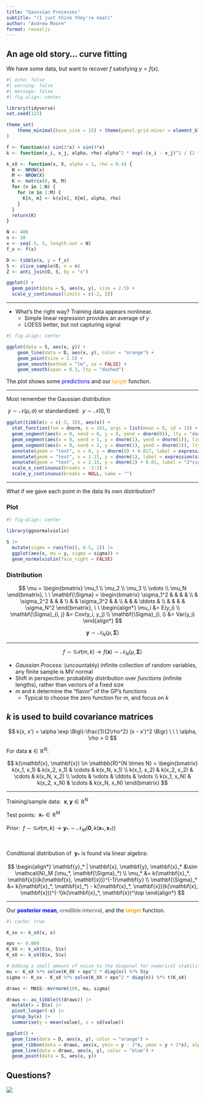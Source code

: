 ```yaml
---
title: "Gaussian Processes"
subtitle: "(I just think they're neat)"
author: "Andrew Moore"
format: revealjs
---
```


## An age old story... curve fitting

We have some data, but want to recover $f$ satisfying $y = f(x)$.

```r
#| echo: false
#| warning: false
#| message: false
#| fig.align: center

library(tidyverse)
set.seed(123)

theme_set(
    theme_minimal(base_size = 15) + theme(panel.grid.minor = element_blank())
)

f <- function(x) sin(2*x) + sin(4*x)
k <- function(x_i, x_j, alpha, rho) alpha^2 * exp(-(x_i - x_j)^2 / (2 * rho^2))

k_xX <- function(x, X, alpha = 1, rho = 0.4) {
  N <- NROW(x)
  M <- NROW(X)
  K <- matrix(0, N, M)
  for (n in 1:N) {
    for (m in 1:M) {
      K[n, m] <- k(x[n], X[m], alpha, rho)
    }
  }
  return(K)
}

N <- 400
n <- 30
x <- seq(-5, 5, length.out = N)
f_x <- f(x)

D <- tibble(x, y = f_x)
S <- slice_sample(D, n = n)
Z <- anti_join(D, S, by = "x")

ggplot() +
  geom_point(data = S, aes(x, y), size = 2.5) +
  scale_y_continuous(limits = c(-2, 2))
```

---

- What's the right way? Training data appears nonlinear.
    - Simple linear regression provides an average of $y$
    - LOESS better, but not capturing signal

```r
#| fig.align: center

ggplot(data = S, aes(x, y)) +
    geom_line(data = D, aes(x, y), color = "orange") +
    geom_point(size = 2.5) +
    geom_smooth(method = "lm", se = FALSE) +
    geom_smooth(span = 0.3, lty = "dashed")
```

The plot shows some <span style="color: blue;">predictions</span> and our <span style="color: orange;">target</span> function.

---

Most remember the Gaussian distribution

$\ y \sim \mathcal{N}(\mu, \sigma)$ or standardized: $\ y \sim \mathcal{N}(0, 1)$

```r
ggplot(tibble(x = c(-3, 3)), aes(x)) +
  stat_function(fun = dnorm, n = 101, args = list(mean = 0, sd = 1)) +
  geom_segment(aes(x = 0, xend = 0, y = 0, yend = dnorm(0)), lty = "dashed") +
  geom_segment(aes(x = 0, xend = 1, y = dnorm(1), yend = dnorm(1)), linend = "mitre", lty = "dashed") +
  geom_segment(aes(x = 0, xend = 2, y = dnorm(2), yend = dnorm(2)), lty = "dashed") +
  annotate(geom = "text", x = 0, y = dnorm(0) + 0.017, label = expression(mu), size = 7) +
  annotate(geom = "text", x = 1.15, y = dnorm(1), label = expression(sigma), size = 7) +
  annotate(geom = "text", x = 2.15, y = dnorm(2) + 0.01, label = "2*sigma", parse = TRUE, size = 7) +
  scale_x_continuous(breaks = -3:3) +
  scale_y_continuous(breaks = NULL, name = "")
```

---

What if we gave each point in the data its own distribution?

::: {.panel-tabset}

### Plot

```r
#| fig-align: center

library(ggnormalviolin)

S |>
  mutate(sigma = runif(n(), 0.5, 2)) |>
  ggplot(aes(x, mu = y, sigma = sigma)) +
  geom_normalviolin(face_right = FALSE)
```

### Distribution

$$
\mu = \begin{bmatrix} \mu_1 \\ \mu_2 \\ \mu_3 \\ \vdots \\ \mu_N \end{bmatrix}, \ \ \mathbf{\Sigma} =
  \begin{bmatrix}
    \sigma_1^2 & & & & \\
    & \sigma_2^2 & & & \\
    & & \sigma_3^2 & & \\
    & & & \ddots & \\
    & & & & \sigma_N^2 \end{bmatrix}, \ \
  \begin{align*}
    \mu_i &= E(y_i) \\
    \mathbf{\Sigma}_{i, j} &= Cov(y_i, y_j) \\
    \mathbf{\Sigma}_{i, i} &= Var(y_i)
   \end{align*}
$$

$$
\mathbf{y} \sim \mathcal{N}_N(\mu, \mathbf{\Sigma})
$$

:::

---

$$
f \sim \mathcal{GP}(m, k) \to f(\mathbf{x}) \sim \mathcal{N}_N(\mu, \mathbf{\Sigma})
$$

- *Gaussian Process:* (uncountably) infinite collection of random variables, any finite sample is MV normal
- Shift in perspective: probability distribution over *functions* (infinite lengths), rather than vectors of a fixed size
- $m$ and $k$ determine the "flavor" of the GP's functions
    - Typical to choose the zero function for $m$, and focus on $k$

## $k$ is used to build covariance matrices

$$
k(x, x') = \alpha \exp \Bigl(-\frac{1}{2\rho^2} (x - x')^2 \Bigr) \ \ \ \alpha, \rho > 0
$$

For data $\mathbf{x} \in \mathbb{R}^N$:

$$
k(\mathbf{x}, \mathbf{x}) \in \mathbb{R}^{N \times N} = \begin{bmatrix}
k(x_1, x_1) & k(x_2, x_1) & \cdots & k(x_N, x_1) \\
k(x_1, x_2) & k(x_2, x_2) & \cdots & k(x_N, x_2) \\
\vdots & \vdots & \ddots & \vdots \\
k(x_1, x_N) & k(x_2, x_N) & \cdots & k(x_N, x_N)
\end{bmatrix}
$$

---

Training/sample data: $\ \mathbf{x}, \mathbf{y} \in \mathbb{R}^N$

Test points: $\ \mathbf{x}_* \in \mathbb{R}^M$

Prior: $\ f \sim \mathcal{GP}(m, k) \to \mathbf{y}_* \sim \mathcal{N}_M(\mathbf{0}, k(\mathbf{x}_*, \mathbf{x}_*))$

<br>

Conditional distribution of $\ \mathbf{y}_*$ is found via linear algebra:

$$
\begin{align*}
\mathbf{y}_* | \mathbf{x}, \mathbf{y}, \mathbf{x}_* &\sim \mathcal{N}_M (\mu_*, \mathbf{\Sigma}_*) \\
\mu_* &= k(\mathbf{x}_*, \mathbf{x})(k(\mathbf{x}, \mathbf{x}))^{-1}\mathbf{y} \\
\mathbf{\Sigma}_* &= k(\mathbf{x}_*, \mathbf{x}_*) - k(\mathbf{x}_*, \mathbf{x})(k(\mathbf{x}, \mathbf{x}))^{-1}k(\mathbf{x}_*, \mathbf{x})^\top
\end{align*}
$$

---

Our <span style="color: blue; "><strong>posterior mean</strong></span>, <span style="color: grey;"><strong>credible interval</strong></span>, and the <span style="color: orange;"><strong>target</strong></span> function.

```r
#| cache: true

K_xx <- k_xX(x, x)

eps <- 0.009
K_XX <- k_xX(S$x, S$x)
K_xX <- k_xX(D$x, S$x)

# Adding a small amount of noise to the diagonal for numerical stability
mu <- K_xX %*% solve(K_XX + eps^2 * diag(n)) %*% S$y
sigma <- K_xx - K_xX %*% solve(K_XX + eps^2 * diag(n)) %*% t(K_xX)

draws <- MASS::mvrnorm(100, mu, sigma)

draws <- as_tibble(t(draws)) |>
  mutate(x = D$x) |>
  pivot_longer(-x) |>
  group_by(x) |>
  summarise(y = mean(value), s = sd(value))

ggplot() +
  geom_line(data = D, aes(x, y), color = "orange") +
  geom_ribbon(data = draws, aes(x, ymin = y - 2*s, ymax = y + 2*s), alpha = 0.2) +
  geom_line(data = draws, aes(x, y), color = "blue") +
  geom_point(data = S, aes(x, y))
```

## Questions?

![](https://ndrewwm.github.io/math-401/reflections/reflection_3_files/figure-html/unnamed-chunk-5-1.png)

